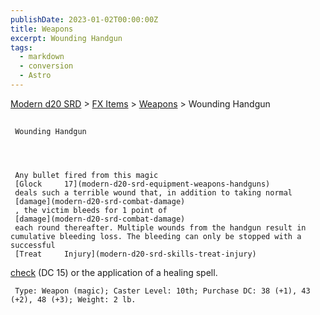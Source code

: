 ```yaml
---
publishDate: 2023-01-02T00:00:00Z
title: Weapons
excerpt: Wounding Handgun
tags:
  - markdown
  - conversion
  - Astro
---
```


[Modern d20 SRD](/#modernD20) > [FX Items](modern-d20-srd-fx-items-index) > [Weapons](modern-d20-srd-fx-items-weapons) > Wounding Handgun

##

     Wounding Handgun




     Any bullet fired from this magic
     [Glock     17](modern-d20-srd-equipment-weapons-handguns)
     deals such a terrible wound that, in addition to taking normal
     [damage](modern-d20-srd-combat-damage)
     , the victim bleeds for 1 point of
     [damage](modern-d20-srd-combat-damage)
     each round thereafter. Multiple wounds from the handgun result in cumulative bleeding loss. The bleeding can only be stopped with a successful
     [Treat     Injury](modern-d20-srd-skills-treat-injury)

[check](modern-d20-srd-skills-skill-basics-php#skill-check-index)
(DC 15) or the application of a healing spell.

     Type: Weapon (magic); Caster Level: 10th; Purchase DC: 38 (+1), 43 (+2), 48 (+3); Weight: 2 lb.
